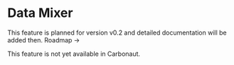 
# Data Mixer

<Callout type="info">
  This feature is planned for version v0.2 and detailed documentation will be added then. <Link href="/docs/roadmap">Roadmap <span>→</span></Link>
</Callout>

This feature is not yet available in Carbonaut.
